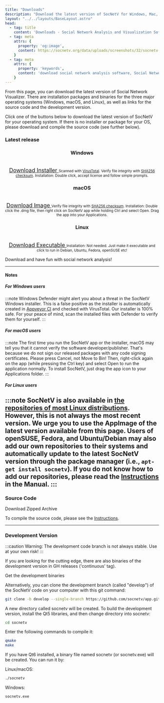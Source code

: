 ```yaml
---
title: "Downloads"
description: "Download the latest version of SocNetV for Windows, Mac, or Linux. Access installation instructions, source code, and the development version."
layout: "../../layouts/BaseLayout.astro"
head:
  - tag: title
    content: 'Downloads - Social Network Analysis and Visualization Software'
  - tag: meta
    attrs: { 
      property: 'og:image',
      content: https://socnetv.org/data/uploads/screenshots/32/socnetv-32-lattice-961n-1860e-layout-bc.png
    }
  - tag: meta
    attrs: { 
      property: 'keywords',
      content: 'download social network analysis software, Social Network Visualizer, social network analysis, SocNetV, SNA, social networks, graphs, social network visualization, network layout, social network analysis tool, Dimitris Kalamaras,GPL, Windows, Linux, Mac, social network analysis datasets, centrality, graph theory'
    }
---
```



From this page, you can download the latest version of Social Network Visualizer. 
There are installation packages and binaries for the three major operating systems (Windows, macOS, and Linux), as well as links for the source code and the development version.

Click one of the buttons below to download the latest version of SocNetV for your operating system. If there is no installer or package for your OS, please download and compile the source code (see further below).


### Latest release

<div class="col" style="text-align: center;">
  <h3 id="windows">Windows</h3>
  <a href="https://github.com/socnetv/app/releases/download/v3.1/SocNetV-3.1-3fa9cf7f-windows-installer.exe" style="font-size: 18px;">
  <i class="fab fa-windows" style="font-size: 48px; margin-bottom: 10px;"></i><br />
    Download Installer
  </a>
  <small>Scanned with <a href="https://www.virustotal.com/gui/url/a62b0451ba6d33ef3bbb801cafdb0aee3d91744227e303394dc93639527979c7?nocache=1" rel="nofollow" target="blank">VirusTotal</a>. Verify file integrity with <a href="https://github.com/socnetv/app/releases/download/v3.1/SocNetV-3.1-3fa9cf7f-windows-installer.exe.sha256sum" target="_blank">SHA256 checksum</a>. Installation: Double click, accept license and follow simple prompts.</small>
</div>

<div style="text-align: center;">
  <h3 id="macos">macOS</h3>
  <a href="https://github.com/socnetv/app/releases/download/v3.1/SocNetV-v3.1-macos.dmg" style="font-size: 18px;">
  <i class="fab fa-apple" style="font-size: 48px; margin-bottom: 10px;"></i><br />
    Download Image
  </a>
  <small>Verify file integrity with <a href="https://github.com/socnetv/app/releases/download/v3.1/SocNetV-v3.1-macos.dmg.sha256sum" target="_blank">SHA256 checksum</a>. Installation: Double click the .dmg file, then right click on SocNetV app while holding Ctrl and select Open. Drag the app into your Applications.</small>
</div>


<div style="text-align: center;">
  <h3 id="linux">Linux</h3>
  <a href="https://github.com/socnetv/app/releases/download/v3.1/SocNetV-v3.1-x86_64.AppImage" style="font-size: 18px;">
    <i class="fab fa-linux" style="font-size: 48px; margin-bottom: 10px;"></i><br />
    Download Executable
  </a>
  <small class="small">Installation: Not needed. Just make it executable and click to run in Debian, Ubuntu, Fedora, openSUSE etc!</small>
</div>


Download and have fun with social network analysis!

---

#### Notes

##### For Windows users
:::note
Windows Defender might alert you about a threat in the SocNetV Windows installer. This is a false positive as the installer is automatically created in [Appveyor CI](https://ci.appveyor.com/project/oxy86/app/builds/47285253) and checked with VirusTotal. Our installer is 100% safe. For your peace of mind, scan the installed files with Defender to verify them for yourself.
:::


##### For macOS users
:::note
The first time you run the SocNetV app or the installer, macOS may tell you that it cannot verify the software developer/publisher. That's because we do not sign our released packages with any code signing certificates. Please press Cancel, not Move to Bin! Then, right-click again on the app (while pressing the Ctrl key) and select Open to run the application normally. To install SocNetV, just drag the app icon to your Applications folder.
:::

##### For Linux users
:::note
SocNetV is also available in [the repositories of most Linux distributions](https://repology.org/project/socnetv/versions). However, this is not always the most recent version. We urge you to use the AppImage of the latest version available from this page. Users of openSUSE, Fedora, and Ubuntu/Debian may also add our own repositories to their systems and automatically update to the latest SocNetV version through the package manager (i.e., `apt-get install socnetv`). If you do not know how to add our repositories, please read the [Instructions](../docs/intro.html#Ubuntu) in the Manual.
:::
---

### Source Code

<LinkButton href="https://github.com/socnetv/app/archive/master.zip" variant="secondary">
Download Zipped Archive
</LinkButton>

To compile the source code, please see the [Instructions](/manual/intro#installation-instructions).

---

### Development Version

:::caution
Warning: The development code branch is not always stable. Use at your own risk!
:::

If you are looking for the cutting edge, there are also binaries of the development version in GH releases ('continuous' tag).

<LinkButton href="https://github.com/socnetv/app/releases/tag/continuous" variant="secondary">
Get the development binaries
</LinkButton>

Alternatively, you can clone the development branch (called "develop") of the SocNetV code on your computer with this git command:

```bash
git clone -b develop --single-branch https://github.com/socnetv/app.git socnetv
```

A new directory called socnetv will be created. To build the development version, install the Qt5 libraries, and then change directory into socnetv:

```bash
cd socnetv
```
Enter the following commands to compile it:

```bash
qmake
make
```

If you have Qt6 installed, a binary file named socnetv (or socnetv.exe) will be created. You can run it by:

Linux/macOS: 
```bash
./socnetv
```

Windows: 
```bash
socnetv.exe
```
